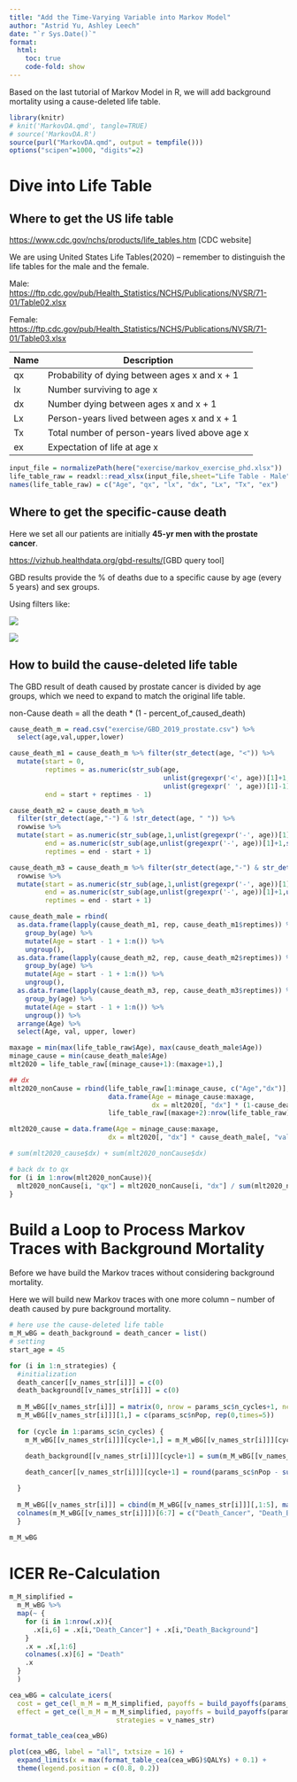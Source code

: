 ```yaml
---
title: "Add the Time-Varying Variable into Markov Model"
author: "Astrid Yu, Ashley Leech"
date: "`r Sys.Date()`"
format: 
  html: 
    toc: true
    code-fold: show
---
```


Based on the last tutorial of Markov Model in R, we will add background mortality using a cause-deleted life table.

```r
library(knitr)
# knit('MarkovDA.qmd', tangle=TRUE)
# source('MarkovDA.R')
source(purl("MarkovDA.qmd", output = tempfile()))
options("scipen"=1000, "digits"=2)
```

# Dive into Life Table

## Where to get the US life table

<https://www.cdc.gov/nchs/products/life_tables.htm> \[CDC website\]

We are using United States Life Tables(2020) -- remember to distinguish the life tables for the male and the female.

Male: <https://ftp.cdc.gov/pub/Health_Statistics/NCHS/Publications/NVSR/71-01/Table02.xlsx>

Female: <https://ftp.cdc.gov/pub/Health_Statistics/NCHS/Publications/NVSR/71-01/Table03.xlsx>

| Name | Description                                    |
|------|------------------------------------------------|
| qx   | Probability of dying between ages x and x + 1  |
| lx   | Number surviving to age x                      |
| dx   | Number dying between ages x and x + 1          |
| Lx   | Person-years lived between ages x and x + 1    |
| Tx   | Total number of person-years lived above age x |
| ex   | Expectation of life at age x                   |

```r
input_file = normalizePath(here("exercise/markov_exercise_phd.xlsx"))
life_table_raw = readxl::read_xlsx(input_file,sheet="Life Table - Male",col_types ="numeric")[-1,]
names(life_table_raw) = c("Age", "qx", "lx", "dx", "Lx", "Tx", "ex")
```

## Where to get the specific-cause death

Here we set all our patients are initially **45-yr men with the prostate cancer**.

<https://vizhub.healthdata.org/gbd-results/>\[GBD query tool\]

GBD results provide the % of deaths due to a specific cause by age (every 5 years) and sex groups.

Using filters like:

![](exercise/prostate-cancer-cause-death.png)

![](exercise/GBD-download-request.png)

## How to build the cause-deleted life table

The GBD result of death caused by prostate cancer is divided by age groups, which we need to expand to match the original life table.

non-Cause death = all the death \* (1 - percent_of_caused_death)

```r
cause_death_m = read.csv("exercise/GBD_2019_prostate.csv") %>%
  select(age,val,upper,lower)

cause_death_m1 = cause_death_m %>% filter(str_detect(age, "<")) %>%
  mutate(start = 0, 
         reptimes = as.numeric(str_sub(age,
                                       unlist(gregexpr('<', age))[1]+1,
                                       unlist(gregexpr(' ', age))[1]-1)),
         end = start + reptimes - 1)

cause_death_m2 = cause_death_m %>% 
  filter(str_detect(age,"-") & !str_detect(age, " ")) %>%
  rowwise %>%
  mutate(start = as.numeric(str_sub(age,1,unlist(gregexpr('-', age))[1]-1)),
         end = as.numeric(str_sub(age,unlist(gregexpr('-', age))[1]+1,str_length(age))),
         reptimes = end - start + 1)

cause_death_m3 = cause_death_m %>% filter(str_detect(age,"-") & str_detect(age, " ")) %>%
  rowwise %>%
  mutate(start = as.numeric(str_sub(age,1,unlist(gregexpr('-', age))[1]-1)),
         end = as.numeric(str_sub(age,unlist(gregexpr('-', age))[1]+1,unlist(gregexpr(' ', age))[1]-1)),
         reptimes = end - start + 1)

cause_death_male = rbind(
  as.data.frame(lapply(cause_death_m1, rep, cause_death_m1$reptimes)) %>%
    group_by(age) %>%
    mutate(Age = start - 1 + 1:n()) %>%
    ungroup(),
  as.data.frame(lapply(cause_death_m2, rep, cause_death_m2$reptimes)) %>%
    group_by(age) %>%
    mutate(Age = start - 1 + 1:n()) %>%
    ungroup(),
  as.data.frame(lapply(cause_death_m3, rep, cause_death_m3$reptimes)) %>%
    group_by(age) %>%
    mutate(Age = start - 1 + 1:n()) %>%
    ungroup()) %>%
  arrange(Age) %>%
  select(Age, val, upper, lower)

maxage = min(max(life_table_raw$Age), max(cause_death_male$Age))
minage_cause = min(cause_death_male$Age)
mlt2020 = life_table_raw[(minage_cause+1):(maxage+1),]

## dx
mlt2020_nonCause = rbind(life_table_raw[1:minage_cause, c("Age","dx")],
                         data.frame(Age = minage_cause:maxage, 
                                    dx = mlt2020[, "dx"] * (1-cause_death_male[, "val"])),
                         life_table_raw[(maxage+2):nrow(life_table_raw),c("Age","dx")])

mlt2020_cause = data.frame(Age = minage_cause:maxage,
                         dx = mlt2020[, "dx"] * cause_death_male[, "val"])

# sum(mlt2020_cause$dx) + sum(mlt2020_nonCause$dx)

# back dx to qx
for (i in 1:nrow(mlt2020_nonCause)){
  mlt2020_nonCause[i, "qx"] = mlt2020_nonCause[i, "dx"] / sum(mlt2020_nonCause[i:nrow(mlt2020_nonCause), "dx"])
}
```

# Build a Loop to Process Markov Traces with Background Mortality

Before we have build the Markov traces without considering background mortality.

Here we will build new Markov traces with one more column -- number of death caused by pure background mortality.

```r
# here use the cause-deleted life table
m_M_wBG = death_background = death_cancer = list()
# setting
start_age = 45

for (i in 1:n_strategies) {
  #initialization
  death_cancer[[v_names_str[i]]] = c(0)
  death_background[[v_names_str[i]]] = c(0)
  
  m_M_wBG[[v_names_str[i]]] = matrix(0, nrow = params_sc$n_cycles+1, ncol = v_n_states, dimnames = list(0:(params_sc$n_cycles), v_names_states))
  m_M_wBG[[v_names_str[i]]][1,] = c(params_sc$nPop, rep(0,times=5))
  
  for (cycle in 1:params_sc$n_cycles) {
    m_M_wBG[[v_names_str[i]]][cycle+1,] = m_M_wBG[[v_names_str[i]]][cycle,] %*% m_P[[v_names_str[i]]] * (1-mlt2020_nonCause[(cycle + start_age),"qx"] %>% pull())

    death_background[[v_names_str[i]]][cycle+1] = sum(m_M_wBG[[v_names_str[i]]][cycle,1:5]) * (mlt2020_nonCause[(cycle + start_age),"qx"] %>% pull()) + death_background[[v_names_str[i]]][cycle]
    
    death_cancer[[v_names_str[i]]][cycle+1] = round(params_sc$nPop - sum(m_M_wBG[[v_names_str[i]]][cycle+1,1:5]) - death_background[[v_names_str[i]]][cycle+1],2)

  }
  
  m_M_wBG[[v_names_str[i]]] = cbind(m_M_wBG[[v_names_str[i]]][,1:5], matrix(death_cancer[[v_names_str[i]]]), matrix(death_background[[v_names_str[i]]]))
  colnames(m_M_wBG[[v_names_str[i]]])[6:7] = c("Death_Cancer", "Death_Background")
  }
  
m_M_wBG
```

# ICER Re-Calculation

```r
m_M_simplified = 
  m_M_wBG %>% 
  map(~ {
    for (i in 1:nrow(.x)){
      .x[i,6] = .x[i,"Death_Cancer"] + .x[i,"Death_Background"]
    }
    .x = .x[,1:6]
    colnames(.x)[6] = "Death"
    .x
  }
  )

cea_wBG = calculate_icers(
  cost = get_ce(l_m_M = m_M_simplified, payoffs = build_payoffs(params_sc), params_sc)$cost,
  effect = get_ce(l_m_M = m_M_simplified, payoffs = build_payoffs(params_sc), params_sc)$qaly,
                           strategies = v_names_str)

format_table_cea(cea_wBG)

plot(cea_wBG, label = "all", txtsize = 16) +
  expand_limits(x = max(format_table_cea(cea_wBG)$QALYs) + 0.1) +
  theme(legend.position = c(0.8, 0.2))

```
